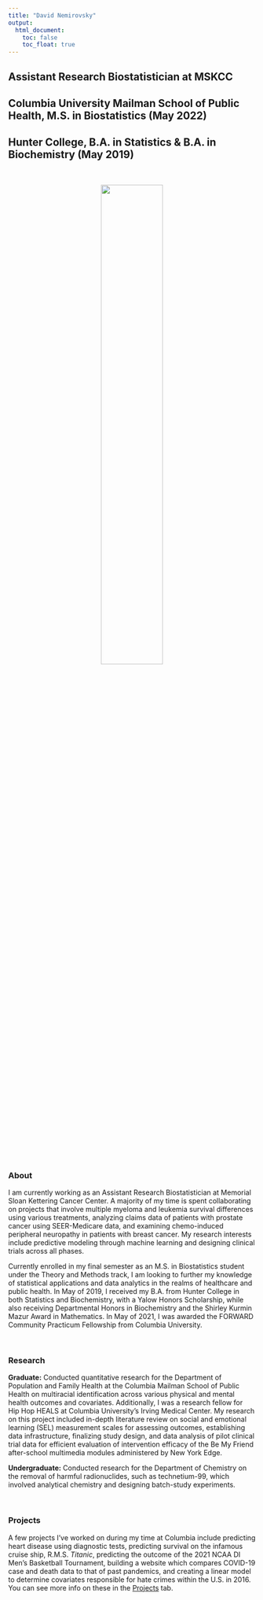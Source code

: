 ```yaml
---
title: "David Nemirovsky"
output: 
  html_document:
    toc: false
    toc_float: true
---
```


## Assistant Research Biostatistician at MSKCC
## Columbia University Mailman School of Public Health, M.S. in Biostatistics (May 2022)
## Hunter College, B.A. in Statistics & B.A. in Biochemistry (May 2019)

<br>

<div align = "center">
![](pro_pic.jpg){width=50%}

<div align = "left">

<br>

### About

I am currently working as an Assistant Research Biostatistician at Memorial Sloan Kettering Cancer Center. A majority of my time is spent collaborating on projects that involve multiple myeloma and leukemia survival differences using various treatments, analyzing claims data of patients with prostate cancer using SEER-Medicare data, and examining chemo-induced peripheral neuropathy in patients with breast cancer. My research interests include predictive modeling through machine learning and designing clinical trials across all phases.

Currently enrolled in my final semester as an M.S. in Biostatistics student under the Theory and Methods track, I am looking to further my knowledge of statistical applications and data analytics in the realms of healthcare and public health. In May of 2019, I received my B.A. from Hunter College in both Statistics and Biochemistry, with a Yalow Honors Scholarship, while also receiving Departmental Honors in Biochemistry and the Shirley Kurmin Mazur Award in Mathematics. In May of 2021, I was awarded the FORWARD Community Practicum Fellowship from Columbia University.

<br>

### Research

**Graduate:** Conducted quantitative research for the Department of Population and Family Health at the Columbia Mailman School of Public Health on multiracial identification across various physical and mental health outcomes and covariates. Additionally, I was a research fellow for Hip Hop HEALS at Columbia University's Irving Medical Center. My research on this project included in-depth literature review on social and emotional learning (SEL) measurement scales for assessing outcomes, establishing data infrastructure, finalizing study design, and data analysis of pilot clinical trial data for efficient evaluation of intervention efficacy of the Be My Friend after-school multimedia modules administered by New York Edge.

**Undergraduate:** Conducted research for the Department of Chemistry on the removal of harmful radionuclides, such as technetium-99, which involved analytical chemistry and designing batch-study experiments.


<br>

### Projects

A few projects I've worked on during my time at Columbia include predicting heart disease using diagnostic tests, predicting survival on the infamous cruise ship, R.M.S. *Titanic*, predicting the outcome of the 2021 NCAA DI Men’s Basketball Tournament, building a website which compares COVID-19 case and death data to that of past pandemics, and creating a linear model to determine covariates responsible for hate crimes within the U.S. in 2016. You can see more info on these in the [Projects](https://david-nemirovsky.github.io/projects.html) tab.